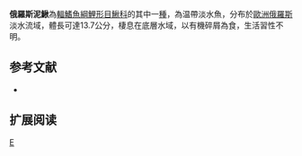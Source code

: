 {{Speciesbox 
| taxon = Misgurnus nikolskyi
| status = NE
| status_system = IUCN3.1
| authority =  [[Vasil'eva|Vasil'eva]], 2001
| synonyms = 
}}
'''俄羅斯泥鰍'''為[[輻鰭魚綱|輻鰭魚綱]][[鯉形目|鯉形目]][[鰍科|鰍科]]的其中一[[種|種]]，為温帶淡水魚，分布於[[歐洲|歐洲]][[俄羅斯|俄羅斯]]淡水流域，體長可達13.7公分，棲息在底層水域，以有機碎屑為食，生活習性不明。

==参考文献==
{{refbegin}}
*{{FishBase_species|genus=Misgurnus|species=nikolskyi|year=2014|month=2}}
{{refend}}

== 扩展阅读 ==
{{refbegin}}
{{wikispecies-inline|Misgurnus nikolskyi|俄羅斯泥鰍}}
{{refend}}
{{Taxonbar|from=Q5565488}}

[[Category:泥鰍屬|E]]


{{魚類小作品}}